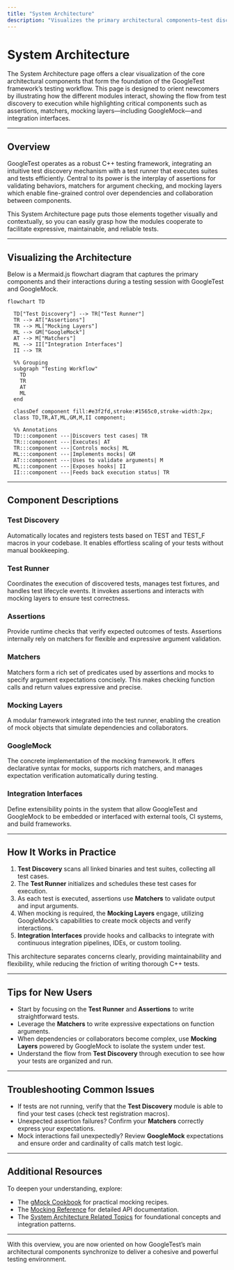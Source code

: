 ```yaml
---
title: "System Architecture"
description: "Visualizes the primary architectural components—test discovery and runner, assertions, matchers, mocking layers (including GoogleMock), and integration interfaces. Presents a mermaid diagram to orient newcomers on how these modules interact in a testing workflow."
---
```


# System Architecture

The System Architecture page offers a clear visualization of the core architectural components that form the foundation of the GoogleTest framework’s testing workflow. This page is designed to orient newcomers by illustrating how the different modules interact, showing the flow from test discovery to execution while highlighting critical components such as assertions, matchers, mocking layers—including GoogleMock—and integration interfaces.

---

## Overview

GoogleTest operates as a robust C++ testing framework, integrating an intuitive test discovery mechanism with a test runner that executes suites and tests efficiently. Central to its power is the interplay of assertions for validating behaviors, matchers for argument checking, and mocking layers which enable fine-grained control over dependencies and collaboration between components.

This System Architecture page puts those elements together visually and contextually, so you can easily grasp how the modules cooperate to facilitate expressive, maintainable, and reliable tests.

---

## Visualizing the Architecture

Below is a Mermaid.js flowchart diagram that captures the primary components and their interactions during a testing session with GoogleTest and GoogleMock.

```mermaid
flowchart TD

  TD["Test Discovery"] --> TR["Test Runner"]
  TR --> AT["Assertions"]
  TR --> ML["Mocking Layers"]
  ML --> GM["GoogleMock"]
  AT --> M["Matchers"]
  ML --> II["Integration Interfaces"]
  II --> TR

  %% Grouping
  subgraph "Testing Workflow"
    TD
    TR
    AT
    ML
  end

  classDef component fill:#e3f2fd,stroke:#1565c0,stroke-width:2px;
  class TD,TR,AT,ML,GM,M,II component;

  %% Annotations
  TD:::component ---|Discovers test cases| TR
  TR:::component ---|Executes| AT
  TR:::component ---|Controls mocks| ML
  ML:::component ---|Implements mocks| GM
  AT:::component ---|Uses to validate arguments| M
  ML:::component ---|Exposes hooks| II
  II:::component ---|Feeds back execution status| TR
```

---

## Component Descriptions

### Test Discovery
Automatically locates and registers tests based on TEST and TEST_F macros in your codebase. It enables effortless scaling of your tests without manual bookkeeping.

### Test Runner
Coordinates the execution of discovered tests, manages test fixtures, and handles test lifecycle events. It invokes assertions and interacts with mocking layers to ensure test correctness.

### Assertions
Provide runtime checks that verify expected outcomes of tests. Assertions internally rely on matchers for flexible and expressive argument validation.

### Matchers
Matchers form a rich set of predicates used by assertions and mocks to specify argument expectations concisely. This makes checking function calls and return values expressive and precise.

### Mocking Layers
A modular framework integrated into the test runner, enabling the creation of mock objects that simulate dependencies and collaborators.

### GoogleMock
The concrete implementation of the mocking framework. It offers declarative syntax for mocks, supports rich matchers, and manages expectation verification automatically during testing.

### Integration Interfaces
Define extensibility points in the system that allow GoogleTest and GoogleMock to be embedded or interfaced with external tools, CI systems, and build frameworks.

---

## How It Works in Practice

1. **Test Discovery** scans all linked binaries and test suites, collecting all test cases.
2. The **Test Runner** initializes and schedules these test cases for execution.
3. As each test is executed, assertions use **Matchers** to validate output and input arguments.
4. When mocking is required, the **Mocking Layers** engage, utilizing GoogleMock’s capabilities to create mock objects and verify interactions.
5. **Integration Interfaces** provide hooks and callbacks to integrate with continuous integration pipelines, IDEs, or custom tooling.

This architecture separates concerns clearly, providing maintainability and flexibility, while reducing the friction of writing thorough C++ tests.

---

## Tips for New Users

- Start by focusing on the **Test Runner** and **Assertions** to write straightforward tests.
- Leverage the **Matchers** to write expressive expectations on function arguments.
- When dependencies or collaborators become complex, use **Mocking Layers** powered by GoogleMock to isolate the system under test.
- Understand the flow from **Test Discovery** through execution to see how your tests are organized and run.

---

## Troubleshooting Common Issues

- If tests are not running, verify that the **Test Discovery** module is able to find your test cases (check test registration macros).
- Unexpected assertion failures? Confirm your **Matchers** correctly express your expectations.
- Mock interactions fail unexpectedly? Review **GoogleMock** expectations and ensure order and cardinality of calls match test logic.

---

## Additional Resources

To deepen your understanding, explore:

- The [gMock Cookbook](https://google.github.io/googletest/gmock_cook_book.html) for practical mocking recipes.
- The [Mocking Reference](https://google.github.io/googletest/reference/mocking.html) for detailed API documentation.
- The [System Architecture Related Topics](https://github.com/google/googletest/tree/main/docs) for foundational concepts and integration patterns.

---

With this overview, you are now oriented on how GoogleTest’s main architectural components synchronize to deliver a cohesive and powerful testing environment.
